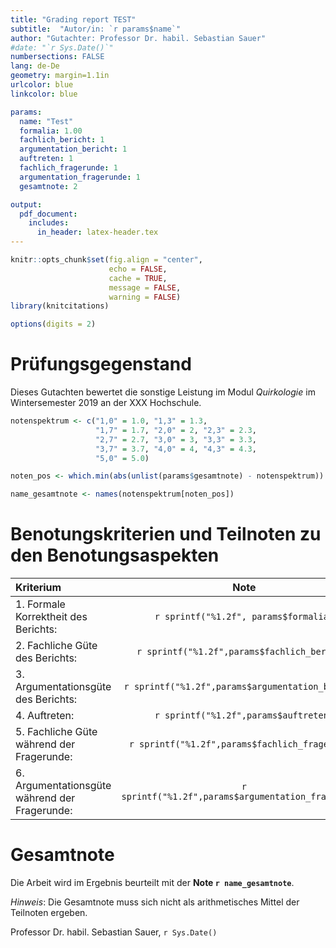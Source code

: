 ```yaml
--- 
title: "Grading report TEST"
subtitle:  "Autor/in: `r params$name`" 
author: "Gutachter: Professor Dr. habil. Sebastian Sauer" 
#date: "`r Sys.Date()`"
numbersections: FALSE 
lang: de-De
geometry: margin=1.1in
urlcolor: blue
linkcolor: blue

params:
  name: "Test"
  formalia: 1.00
  fachlich_bericht: 1
  argumentation_bericht: 1
  auftreten: 1
  fachlich_fragerunde: 1
  argumentation_fragerunde: 1
  gesamtnote: 2

output: 
  pdf_document:
    includes:
      in_header: latex-header.tex
---
```



```r
knitr::opts_chunk$set(fig.align = "center", 
                      echo = FALSE, 
                      cache = TRUE,
                      message = FALSE,
                      warning = FALSE)
library(knitcitations)
```

\thispagestyle{fancy}

\vspace{2cm}


```r
options(digits = 2)
```


# Prüfungsgegenstand

Dieses Gutachten bewertet die sonstige Leistung im Modul *Quirkologie* im Wintersemester 2019 an der XXX Hochschule. 


```r
notenspektrum <- c("1,0" = 1.0, "1,3" = 1.3, 
                   "1,7" = 1.7, "2,0" = 2, "2,3" = 2.3, 
                   "2,7" = 2.7, "3,0" = 3, "3,3" = 3.3, 
                   "3,7" = 3.7, "4,0" = 4, "4,3" = 4.3,
                   "5,0" = 5.0)

noten_pos <- which.min(abs(unlist(params$gesamtnote) - notenspektrum))

name_gesamtnote <- names(notenspektrum[noten_pos])
```



# Benotungskriterien und Teilnoten zu den Benotungsaspekten

Kriterium                                                 Note
----------------------------------------------- ----------------------
1. Formale Korrektheit des Berichts:            `r sprintf("%1.2f", params$formalia)`
2. Fachliche Güte des Berichts:                 `r sprintf("%1.2f",params$fachlich_bericht)`
3. Argumentationsgüte des Berichts:             `r sprintf("%1.2f",params$argumentation_bericht)`
4. Auftreten:                                   `r sprintf("%1.2f",params$auftreten)`
5. Fachliche Güte während der Fragerunde:       `r sprintf("%1.2f",params$fachlich_fragerunde)`
6. Argumentationsgüte während der Fragerunde:   `r sprintf("%1.2f",params$argumentation_fragerunde)`
----------------------------------------------- ----------------------


# Gesamtnote




Die Arbeit wird im Ergebnis beurteilt mit der **Note `r name_gesamtnote`**. 

*Hinweis*: Die Gesamtnote muss sich nicht als arithmetisches Mittel der Teilnoten ergeben.


\vspace{20 mm}


Professor Dr. habil. Sebastian Sauer, `r Sys.Date()`

\vspace{20 mm}


